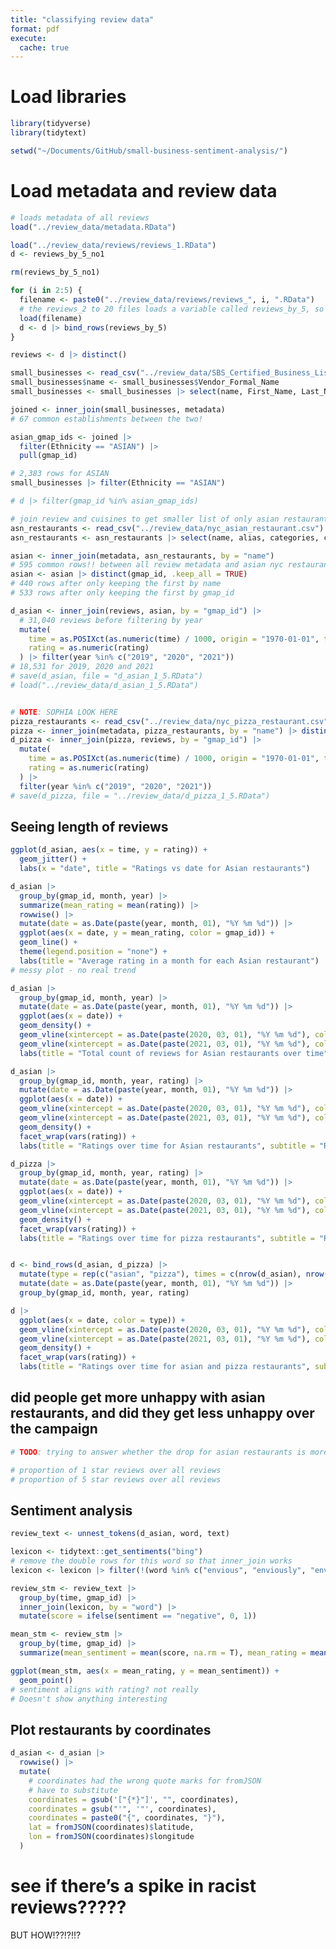 ```yaml
---
title: "classifying review data"
format: pdf
execute:
  cache: true
---
```


# Load libraries

```r
library(tidyverse)
library(tidytext)

setwd("~/Documents/GitHub/small-business-sentiment-analysis/")
```


# Load metadata and review data

```r
# loads metadata of all reviews
load("../review_data/metadata.RData")

load("../review_data/reviews/reviews_1.RData")
d <- reviews_by_5_no1

rm(reviews_by_5_no1)

for (i in 2:5) {
  filename <- paste0("../review_data/reviews/reviews_", i, ".RData")
  # the reviews_2 to 20 files loads a variable called reviews_by_5, so you have to bind them immediately or it'll overwrite
  load(filename)
  d <- d |> bind_rows(reviews_by_5)
}

reviews <- d |> distinct()
```

```r
small_businesses <- read_csv("../review_data/SBS_Certified_Business_List_20240309.csv")
small_businesses$name <- small_businesses$Vendor_Formal_Name
small_businesses <- small_businesses |> select(name, First_Name, Last_Name, Business_Description, Ethnicity)

joined <- inner_join(small_businesses, metadata)
# 67 common establishments between the two!

asian_gmap_ids <- joined |>
  filter(Ethnicity == "ASIAN") |>
  pull(gmap_id)

# 2,383 rows for ASIAN
small_businesses |> filter(Ethnicity == "ASIAN")

# d |> filter(gmap_id %in% asian_gmap_ids)
```

```r
# join review and cuisines to get smaller list of only asian restaurants
asn_restaurants <- read_csv("../review_data/nyc_asian_restaurant.csv")
asn_restaurants <- asn_restaurants |> select(name, alias, categories, coordinates, location)

asian <- inner_join(metadata, asn_restaurants, by = "name")
# 595 common rows!! between all review metadata and asian nyc restaurants
asian <- asian |> distinct(gmap_id, .keep_all = TRUE)
# 440 rows after only keeping the first by name
# 533 rows after only keeping the first by gmap_id

d_asian <- inner_join(reviews, asian, by = "gmap_id") |>
  # 31,040 reviews before filtering by year
  mutate(
    time = as.POSIXct(as.numeric(time) / 1000, origin = "1970-01-01", tz = "UTC"), month = format(time, "%m"), year = format(time, "%Y"),
    rating = as.numeric(rating)
  ) |> filter(year %in% c("2019", "2020", "2021"))
# 18,531 for 2019, 2020 and 2021
# save(d_asian, file = "d_asian_1_5.RData")
# load("../review_data/d_asian_1_5.RData")


# NOTE: SOPHIA LOOK HERE
pizza_restaurants <- read_csv("../review_data/nyc_pizza_restaurant.csv") |> select(name, alias, categories, coordinates, location)
pizza <- inner_join(metadata, pizza_restaurants, by = "name") |> distinct(gmap_id, .keep_all = TRUE)
d_pizza <- inner_join(pizza, reviews, by = "gmap_id") |>
  mutate(
    time = as.POSIXct(as.numeric(time) / 1000, origin = "1970-01-01", tz = "UTC"), month = format(time, "%m"), year = format(time, "%Y"),
    rating = as.numeric(rating)
  ) |>
  filter(year %in% c("2019", "2020", "2021"))
# save(d_pizza, file = "../review_data/d_pizza_1_5.RData")
```


## Seeing length of reviews

```r
ggplot(d_asian, aes(x = time, y = rating)) +
  geom_jitter() +
  labs(x = "date", title = "Ratings vs date for Asian restaurants")

d_asian |>
  group_by(gmap_id, month, year) |>
  summarize(mean_rating = mean(rating)) |>
  rowwise() |>
  mutate(date = as.Date(paste(year, month, 01), "%Y %m %d")) |>
  ggplot(aes(x = date, y = mean_rating, color = gmap_id)) +
  geom_line() +
  theme(legend.position = "none") +
  labs(title = "Average rating in a month for each Asian restaurant")
# messy plot - no real trend

d_asian |>
  group_by(gmap_id, month, year) |>
  mutate(date = as.Date(paste(year, month, 01), "%Y %m %d")) |>
  ggplot(aes(x = date)) +
  geom_density() +
  geom_vline(xintercept = as.Date(paste(2020, 03, 01), "%Y %m %d"), color = "red", lty = "dashed") +
  geom_vline(xintercept = as.Date(paste(2021, 03, 01), "%Y %m %d"), color = "blue", lty = "dashed") +
  labs(title = "Total count of reviews for Asian restaurants over time")

d_asian |>
  group_by(gmap_id, month, year, rating) |>
  mutate(date = as.Date(paste(year, month, 01), "%Y %m %d")) |>
  ggplot(aes(x = date)) +
  geom_vline(xintercept = as.Date(paste(2020, 03, 01), "%Y %m %d"), color = "red", lty = "dashed") +
  geom_vline(xintercept = as.Date(paste(2021, 03, 01), "%Y %m %d"), color = "blue", lty = "dashed") +
  geom_density() +
  facet_wrap(vars(rating)) +
  labs(title = "Ratings over time for Asian restaurants", subtitle = "Red line indicates COVID lockdown, blue indicates Stop Asian Hate campaign")

d_pizza |>
  group_by(gmap_id, month, year, rating) |>
  mutate(date = as.Date(paste(year, month, 01), "%Y %m %d")) |>
  ggplot(aes(x = date)) +
  geom_vline(xintercept = as.Date(paste(2020, 03, 01), "%Y %m %d"), color = "red", lty = "dashed") +
  geom_vline(xintercept = as.Date(paste(2021, 03, 01), "%Y %m %d"), color = "blue", lty = "dashed") +
  geom_density() +
  facet_wrap(vars(rating)) +
  labs(title = "Ratings over time for pizza restaurants", subtitle = "Red line indicates COVID lockdown, blue indicates Stop Asian Hate campaign")


d <- bind_rows(d_asian, d_pizza) |>
  mutate(type = rep(c("asian", "pizza"), times = c(nrow(d_asian), nrow(d_pizza)))) |>
  mutate(date = as.Date(paste(year, month, 01), "%Y %m %d")) |>
  group_by(gmap_id, month, year, rating)

d |>
  ggplot(aes(x = date, color = type)) +
  geom_vline(xintercept = as.Date(paste(2020, 03, 01), "%Y %m %d"), color = "red", lty = "dashed") +
  geom_vline(xintercept = as.Date(paste(2021, 03, 01), "%Y %m %d"), color = "blue", lty = "dashed") +
  geom_density() +
  facet_wrap(vars(rating)) +
  labs(title = "Ratings over time for asian and pizza restaurants", subtitle = "Red line indicates COVID lockdown, blue indicates Stop Asian Hate campaign")
```

## did people get more unhappy with asian restaurants, and did they get less unhappy over the campaign 

```r
# TODO: trying to answer whether the drop for asian restaurants is more or the same for pizza

# proportion of 1 star reviews over all reviews
# proportion of 5 star reviews over all reviews
```


## Sentiment analysis

```r
review_text <- unnest_tokens(d_asian, word, text)

lexicon <- tidytext::get_sentiments("bing")
# remove the double rows for this word so that inner_join works
lexicon <- lexicon |> filter(!(word %in% c("envious", "enviously", "enviousness")))

review_stm <- review_text |>
  group_by(time, gmap_id) |>
  inner_join(lexicon, by = "word") |>
  mutate(score = ifelse(sentiment == "negative", 0, 1))

mean_stm <- review_stm |>
  group_by(time, gmap_id) |>
  summarize(mean_sentiment = mean(score, na.rm = T), mean_rating = mean(rating))

ggplot(mean_stm, aes(x = mean_rating, y = mean_sentiment)) +
  geom_point()
# sentiment aligns with rating? not really
# Doesn't show anything interesting
```


## Plot restaurants by coordinates

```r
d_asian <- d_asian |>
  rowwise() |>
  mutate(
    # coordinates had the wrong quote marks for fromJSON
    # have to substitute
    coordinates = gsub('["{*}"]', "", coordinates),
    coordinates = gsub("'", '"', coordinates),
    coordinates = paste0("{", coordinates, "}"),
    lat = fromJSON(coordinates)$latitude,
    lon = fromJSON(coordinates)$longitude
  )
```

# see if there's a spike in racist reviews?????
BUT HOW!??!?!!?



